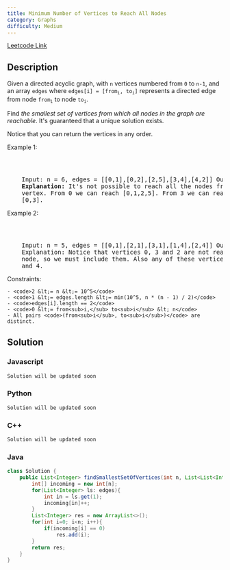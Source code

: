 ```yaml
---
title: Minimum Number of Vertices to Reach All Nodes
category: Graphs
difficulty: Medium
---
```


<Callout>

[Leetcode Link](https://leetcode.com/problems/minimum-number-of-vertices-to-reach-all-nodes)

</Callout>

## Description

Given a directed acyclic graph, with <code>n</code> vertices numbered from <code>0</code> to <code>n-1</code>, and an array <code>edges</code> where <code>edges[i] = [from<sub>i</sub>, to<sub>i</sub>]</code> represents a directed edge from node <code>from<sub>i</sub></code> to node <code>to<sub>i</sub></code>.

Find _the smallest set of vertices from which all nodes in the graph are reachable_. It&#39;s guaranteed that a unique solution exists.

Notice that you can return the vertices in any order.

Example 1:

<Image
	alt=""
	src="https://assets.leetcode.com/uploads/2020/07/07/untitled22.png"
	width={231}
	height={181}
/>

<br />
<pre className="overflow-x-auto">
	Input: n = 6, edges = [[0,1],[0,2],[2,5],[3,4],[4,2]] Output: [0,3]
	<b>Explanation: </b>It&#39;s not possible to reach all the nodes from a single
	vertex. From 0 we can reach [0,1,2,5]. From 3 we can reach [3,4,2,5]. So we output
	[0,3].
</pre>

Example 2:

<Image
	alt=""
	src="https://assets.leetcode.com/uploads/2020/07/07/untitled.png"
	width={201}
	height={201}
/>

<br />
<pre className="overflow-x-auto">
	Input: n = 5, edges = [[0,1],[2,1],[3,1],[1,4],[2,4]] Output: [0,2,3]
	Explanation: Notice that vertices 0, 3 and 2 are not reachable from any other
	node, so we must include them. Also any of these vertices can reach nodes 1
	and 4.
</pre>

Constraints:

    - <code>2 &lt;= n &lt;= 10^5</code>
    - <code>1 &lt;= edges.length &lt;= min(10^5, n * (n - 1) / 2)</code>
    - <code>edges[i].length == 2</code>
    - <code>0 &lt;= from<sub>i,</sub> to<sub>i</sub> &lt; n</code>
    - All pairs <code>(from<sub>i</sub>, to<sub>i</sub>)</code> are distinct.

## Solution

### Javascript

```javascript
Solution will be updated soon
```

### Python

```python
Solution will be updated soon
```

### C++

```cpp
Solution will be updated soon
```

### Java

```java
class Solution {
    public List<Integer> findSmallestSetOfVertices(int n, List<List<Integer>> edges) {
        int[] incoming = new int[n];
        for(List<Integer> ls: edges){
            int in = ls.get(1);
            incoming[in]++;
        }
        List<Integer> res = new ArrayList<>();
        for(int i=0; i<n; i++){
            if(incoming[i] == 0)
                res.add(i);
        }
        return res;
    }
}

```
